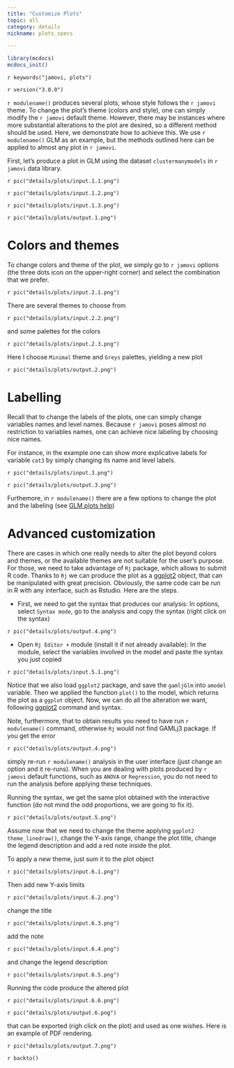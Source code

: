 ```yaml
---
title: "Customize Plots"
topic: all
category: details
nickname: plots_specs

---
```



```r
library(mcdocs)
mcdocs_init()
```

`r keywords("jamovi, plots")`

`r version("3.0.0")` 





`r modulename()` produces several plots, whose style follows the `r jamovi` theme. To change the plot's theme (colors and style), one can simply modify the `r jamovi` default theme. However, there may be instances where more substantial alterations to the plot are desired, so a different method should be used. Here, we demonstrate how to achieve this. We use `r modulename()` GLM as an example, but the methods outlined here can be applied to almost any plot in `r jamovi`.

First, let's produce a plot in GLM using the dataset `clustermanymodels` in `r jamovi` data library.

`r pic("details/plots/input.1.1.png")`

`r pic("details/plots/input.1.2.png")`

`r pic("details/plots/input.1.3.png")`

`r pic("details/plots/output.1.png")`

# Colors and themes

To change colors and theme of the plot, we simply go to `r jamovi` options (the three dots icon on the upper-right corner) and select the combination that we prefer.

`r pic("details/plots/input.2.1.png")`

There are several themes to choose from

`r pic("details/plots/input.2.2.png")`

and some palettes for the colors

`r pic("details/plots/input.2.3.png")`

Here I choose `Minimal` theme and `Greys` palettes, yielding a new plot

`r pic("details/plots/output.2.png")`

# Labelling

Recall that to change the labels of the plots, one can simply change variables names and level names. Because `r jamovi` poses almost no restriction to  variables names, one can achieve nice labeling by choosing nice names.

For instance, in the example one can show more explicative labels for variable `cat3` by simply changing its name and level labels.

`r pic("details/plots/input.3.png")`

`r pic("details/plots/output.3.png")`

Furthemore, in `r modulename()` there are a few options to change the plot and the labeling (see [GLM plots help](https://gamlj.github.io/glm.html#plots))



# Advanced customization

There are cases in which one really needs to alter the plot beyond colors and themes, or the available themes are not suitable for the user's purpose. For those, we need to take advantage of `Rj` package, which allows to submit R code. Thanks to `Rj` we can produce the plot as a [ggplot2](https://ggplot2.tidyverse.org/) object, that can be manipulated with great precision. Obviously, the same code can be run in R with any interface, such as Rstudio. Here are the steps. 

* First, we need to get the syntax that produces our analysis: In options, select `Syntax mode`, go to the analysis and copy the syntax (right click on the syntax)

`r pic("details/plots/output.4.png")`

* Open `Rj Editor +` module (install it if not already available): In the module, select the variables involved in the model and paste the syntax you just copied

`r pic("details/plots/input.5.1.png")`

Notice that we also load `ggplot2` package, and save the `gamljGlm` into `amodel` variable. Then we applied the function `plot()` to the model, which returns the plot as a `ggplot` object. Now, we can do all the alteration we want, following  [ggplot2](https://ggplot2.tidyverse.org/) command and syntax. 

Note, furthermore, that to obtain results you need to have run `r modulename()` command, otherwise `Rj` would not find GAMLj3 package. If you get the error

`r pic("details/plots/output.4.png")`

simply re-run `r modulename()` analysis in the user interface (just change an option and it re-runs). When you are dealing with plots produced by `r jamovi` default functions, such as `ANOVA` or `Regression`, you do not need to run the analysis before applying these techniques. 

Running the syntax, we get the same plot obtained with the interactive function (do not mind the odd proportions, we are going to fix it).

`r pic("details/plots/output.5.png")`

Assume now that we need to change the theme applying `ggplot2` `theme_linedraw()`, change the Y-axis range, change the plot title, change the legend description and add a red note inside the plot.

To apply a new theme, just sum it to the plot object 

`r pic("details/plots/input.6.1.png")`

Then add new Y-axis limits

`r pic("details/plots/input.6.2.png")`

change the title

`r pic("details/plots/input.6.3.png")`

add the note 

`r pic("details/plots/input.6.4.png")`

and change the legend description

`r pic("details/plots/input.6.5.png")`


Running the code produce the altered plot

`r pic("details/plots/input.6.6.png")`

`r pic("details/plots/output.6.png")`

that can be exported (righ click on the plot) and used as one wishes. Here is an example of PDF rendering. 

`r pic("details/plots/output.7.png")`



`r backto()`

